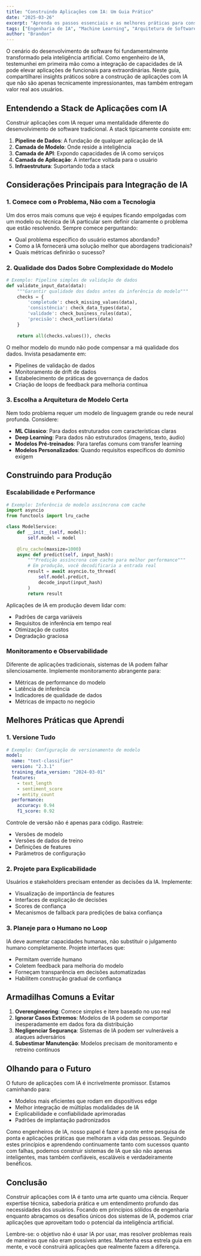 ```yaml
---
title: "Construindo Aplicações com IA: Um Guia Prático"
date: "2025-03-26"
excerpt: "Aprenda os passos essenciais e as melhores práticas para construir aplicações com IA prontas para produção, desde a seleção do modelo até a implantação."
tags: ["Engenharia de IA", "Machine Learning", "Arquitetura de Software"]
author: "Brandon"
---
```


O cenário do desenvolvimento de software foi fundamentalmente transformado pela inteligência artificial. Como engenheiro de IA, testemunhei em primeira mão como a integração de capacidades de IA pode elevar aplicações de funcionais para extraordinárias. Neste guia, compartilharei insights práticos sobre a construção de aplicações com IA que não são apenas tecnicamente impressionantes, mas também entregam valor real aos usuários.

## Entendendo a Stack de Aplicações com IA

Construir aplicações com IA requer uma mentalidade diferente do desenvolvimento de software tradicional. A stack tipicamente consiste em:

1. **Pipeline de Dados**: A fundação de qualquer aplicação de IA
2. **Camada de Modelo**: Onde reside a inteligência
3. **Camada de API**: Expondo capacidades de IA como serviços
4. **Camada de Aplicação**: A interface voltada para o usuário
5. **Infraestrutura**: Suportando toda a stack

## Considerações Principais para Integração de IA

### 1. Comece com o Problema, Não com a Tecnologia

Um dos erros mais comuns que vejo é equipes ficando empolgadas com um modelo ou técnica de IA particular sem definir claramente o problema que estão resolvendo. Sempre comece perguntando:

- Qual problema específico do usuário estamos abordando?
- Como a IA fornecerá uma solução melhor que abordagens tradicionais?
- Quais métricas definirão o sucesso?

### 2. Qualidade dos Dados Sobre Complexidade do Modelo

```python
# Exemplo: Pipeline simples de validação de dados
def validate_input_data(data):
    """Garantir qualidade dos dados antes da inferência do modelo"""
    checks = {
        'completude': check_missing_values(data),
        'consistência': check_data_types(data),
        'validade': check_business_rules(data),
        'precisão': check_outliers(data)
    }
    
    return all(checks.values()), checks
```

O melhor modelo do mundo não pode compensar a má qualidade dos dados. Invista pesadamente em:

- Pipelines de validação de dados
- Monitoramento de drift de dados
- Estabelecimento de práticas de governança de dados
- Criação de loops de feedback para melhoria contínua

### 3. Escolha a Arquitetura de Modelo Certa

Nem todo problema requer um modelo de linguagem grande ou rede neural profunda. Considere:

- **ML Clássico**: Para dados estruturados com características claras
- **Deep Learning**: Para dados não estruturados (imagens, texto, áudio)
- **Modelos Pré-treinados**: Para tarefas comuns com transfer learning
- **Modelos Personalizados**: Quando requisitos específicos do domínio exigem

## Construindo para Produção

### Escalabilidade e Performance

```python
# Exemplo: Inferência de modelo assíncrona com cache
import asyncio
from functools import lru_cache

class ModelService:
    def __init__(self, model):
        self.model = model
        
    @lru_cache(maxsize=1000)
    async def predict(self, input_hash):
        """Predição assíncrona com cache para melhor performance"""
        # Em produção, você decodificaria a entrada real
        result = await asyncio.to_thread(
            self.model.predict, 
            decode_input(input_hash)
        )
        return result
```

Aplicações de IA em produção devem lidar com:

- Padrões de carga variáveis
- Requisitos de inferência em tempo real
- Otimização de custos
- Degradação graciosa

### Monitoramento e Observabilidade

Diferente de aplicações tradicionais, sistemas de IA podem falhar silenciosamente. Implemente monitoramento abrangente para:

- Métricas de performance do modelo
- Latência de inferência
- Indicadores de qualidade de dados
- Métricas de impacto no negócio

## Melhores Práticas que Aprendi

### 1. Versione Tudo

```yaml
# Exemplo: Configuração de versionamento de modelo
model:
  name: "text-classifier"
  version: "2.3.1"
  training_data_version: "2024-03-01"
  features:
    - text_length
    - sentiment_score
    - entity_count
  performance:
    accuracy: 0.94
    f1_score: 0.92
```

Controle de versão não é apenas para código. Rastreie:

- Versões de modelo
- Versões de dados de treino
- Definições de features
- Parâmetros de configuração

### 2. Projete para Explicabilidade

Usuários e stakeholders precisam entender as decisões da IA. Implemente:

- Visualização de importância de features
- Interfaces de explicação de decisões
- Scores de confiança
- Mecanismos de fallback para predições de baixa confiança

### 3. Planeje para o Humano no Loop

IA deve aumentar capacidades humanas, não substituir o julgamento humano completamente. Projete interfaces que:

- Permitam override humano
- Coletem feedback para melhoria do modelo
- Forneçam transparência em decisões automatizadas
- Habilitem construção gradual de confiança

## Armadilhas Comuns a Evitar

1. **Overengineering**: Comece simples e itere baseado no uso real
2. **Ignorar Casos Extremos**: Modelos de IA podem se comportar inesperadamente em dados fora da distribuição
3. **Negligenciar Segurança**: Sistemas de IA podem ser vulneráveis a ataques adversários
4. **Subestimar Manutenção**: Modelos precisam de monitoramento e retreino contínuos

## Olhando para o Futuro

O futuro de aplicações com IA é incrivelmente promissor. Estamos caminhando para:

- Modelos mais eficientes que rodam em dispositivos edge
- Melhor integração de múltiplas modalidades de IA
- Explicabilidade e confiabilidade aprimoradas
- Padrões de implantação padronizados

Como engenheiros de IA, nosso papel é fazer a ponte entre pesquisa de ponta e aplicações práticas que melhoram a vida das pessoas. Seguindo estes princípios e aprendendo continuamente tanto com sucessos quanto com falhas, podemos construir sistemas de IA que são não apenas inteligentes, mas também confiáveis, escaláveis e verdadeiramente benéficos.

## Conclusão

Construir aplicações com IA é tanto uma arte quanto uma ciência. Requer expertise técnica, sabedoria prática e um entendimento profundo das necessidades dos usuários. Focando em princípios sólidos de engenharia enquanto abraçamos os desafios únicos dos sistemas de IA, podemos criar aplicações que aproveitam todo o potencial da inteligência artificial.

Lembre-se: o objetivo não é usar IA por usar, mas resolver problemas reais de maneiras que não eram possíveis antes. Mantenha essa estrela guia em mente, e você construirá aplicações que realmente fazem a diferença.